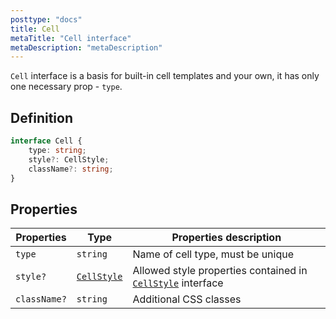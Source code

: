 ```yaml
---
posttype: "docs"
title: Cell
metaTitle: "Cell interface"
metaDescription: "metaDescription"
---
```


`Cell` interface is a basis for built-in cell templates and your own, it has only one necessary prop - `type`.

## Definition

```ts
interface Cell {
    type: string;
    style?: CellStyle;
    className?: string;
}
```

## Properties

| Properties     | Type                                                         | Properties description |
| -----------    | ---------                                                    | ---------- |
| `type`         | `string`                                                     | Name of cell type, must be unique |
| `style?`       | [`CellStyle`](/docs/3.0/7-api/0-interfaces/7-cell-style/)    | Allowed style properties contained in [`CellStyle`](/docs/3.0/7-api/0-interfaces/7-cell-style/) interface |
| `className?`   | `string`                                                     | Additional CSS classes |